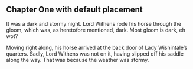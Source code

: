 ## Chapter One [with default placement]{scale=0.8}

It was a dark and stormy night. Lord Withens rode his horse through the gloom, which was, as heretofore mentioned, dark. Most gloom is dark, eh wot?

Moving right along, his horse arrived at the back door of Lady Wishintale's quarters. Sadly, Lord Withens was not on it, having slipped off his saddle along the way. That was because the weather was stormy.

```{=latex}
\foreignlanguage{latin}{\lipsum}
```

